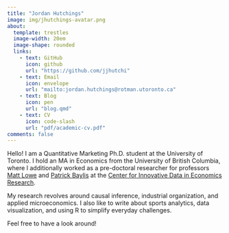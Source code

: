 ```yaml
---
title: "Jordan Hutchings"
image: img/jhutchings-avatar.png
about:
  template: trestles
  image-width: 20em
  image-shape: rounded
  links:
    - text: GitHub
      icon: github
      url: "https://github.com/jjhutchi"
    - text: Email
      icon: envelope
      url: "mailto:jordan.hutchings@rotman.utoronto.ca"
    - text: Blog
      icon: pen
      url: "blog.qmd"
    - text: CV
      icon: code-slash
      url: "pdf/academic-cv.pdf"
comments: false
---
```




Hello! 
I am a Quantitative Marketing Ph.D. student at the University of Toronto. 
I hold an MA in Economics from the University of British Columbia, where I 
additionally worked as a pre-doctoral researcher for professors [Matt Lowe](https://mattlowe.site/) and 
[Patrick Baylis](https://www.patrickbaylis.com/) at the 
[Center for Innovative Data in Economics Research](https://economics.ubc.ca/cider/research-activity/). 

My research revolves around causal inference, industrial organization, and 
applied microeconomics. I also like to write about sports analytics, 
data visualization, and using R to simplify everyday challenges. 

Feel free to have a look around! 